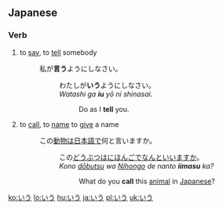 ==Japanese==
===Verb===
{{ja-verb|h|rom=iu}}
#{{ja-def|言う}} to [[say]], to [[tell]] somebody
#: 私が'''言う'''ようにしなさい。
#:: わたしが'''いう'''ようにしなさい。
#:: ''Watashi ga '''iu''' yō ni shinasai.''
#::: Do as I '''tell''' you.
#{{ja-def|言う}}  to [[call]], to [[name]] to [[give]] a name
#: この[[動物]]は[[日本語]]で何と言いますか。
#:: この[[どうぶ]]つは[[にほんご]]でなんといいますか。
#:: ''Kono [[dōbutsu]] wa [[Nihongo]] de nanto '''iimasu''' ka?''
#::: What do you '''call''' this [[animal]] in [[Japanese]]?

[[ko:いう]]
[[lo:いう]]
[[hu:いう]]
[[ja:いう]]
[[pl:いう]]
[[uk:いう]]